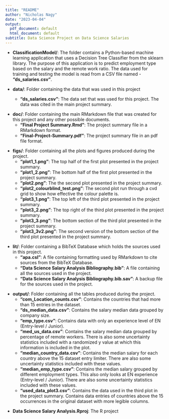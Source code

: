 ```yaml
---
title: "README"
author: "Nicholas Nagy"
date: "2023-04-04"
output:
  pdf_document: default
  html_document: default
subtitle: Data Science Project on Data Science Salaries
---
```


+ **ClassificationModel/**:  The folder contains a Python-based machine learning application that uses a Decision Tree Classifier from the sklearn library. The purpose of this application is to predict employment type based on the salary and the remote work ratio. The data used for training and testing the model is read from a CSV file named - **"ds_salaries.csv"**.

+ **data/**: Folder containing the data that was used in this project
    - **"ds_salaries.csv"**: The data set that was used for this project. The data was cited in the main project summary.
    
<brk> 

+ **doc/**: Folder containing the main RMarkdown file that was created for this project and any other possible documents.
    - **"Final Project Summary.Rmd"**: The project summary file in a RMarkdown format.
    - **"Final-Project-Summary.pdf"**: The project summary file in an pdf file format.
    
<brk> 

+ **figs/**: Folder containing all the plots and figures produced during the project.
    - **"plot1_1.png"**: The top half of the first plot presented in the project summary.
    - **"plot1_2.png"**: The bottom half of the first plot presented in the project summary.
    - **"plot2.png"**: The the second plot presented in the project summary.
    - **"plot2_colourblind_test.png"**: The second plot run through a cvd grid to show how effective the colour palette is.
    - **"plot3_1.png"**: The top left of the third plot presented in the project summary.
    - **"plot3_2.png"**: The top right of the third plot presented in the project summary.
    - **"plot3_3.png"**: The bottom section of the third plot presented in the project summary.
    - **"plot3_3v2.png"**: The second version of the bottom section of the third plot presented in the project summary.
    
<brk> 
    
+ **lit/**: Folder containing a BibTeX Database which holds the sources used in this project.
    - **"apa.csl"**: A file containing formatting used by RMarkdown to cite sources from the BibTeX Database.
    - **"Data Science Salary Analysis Bibliography.bib"**: A file containing all the sources used in the project.
    - **"Data Science Salary Analysis Bibliography.bib.sav"**: A backup file for the sources used in the project.
    
<brk> 

+ **output/**: Folder containing all the tables produced during the project.
    - **"com_Location_counts.csv"**: Contains the countries that had more than 15 entries in the dataset.
    - **"ds_median_data.csv"**: Contains the salary median data grouped by company size.
    - **"emp_type.csv"**: Contains data with only an experience level of EN (Entry-level / Junior).
    - **"med_us_data.csv"**: Contains the salary median data grouped by percentage of remote workers. There is also some uncertainty statistics included with a randomized y value at which this information is included in the plot.
    - **"median_country_data.csv"**: Contains the median salary for each country above the 15 dataset entry limiter. There are also some uncertainty statistics included with these values.
    - **"median_emp_type.csv"**: Contains the median salary grouped by different employment types. This also only looks at EN experience (Entry-level / Junior). There are also some uncertainty statistics included with these values.
    - **"used_data_plot3.csv"**: Contains the data used in the third plot in the project summary. Contains data entries of countries above the 15 occurrences in the original dataset with more legible columns.
    
<brk>


+ **Data Science Salary Analysis.Rproj**: The R project 

